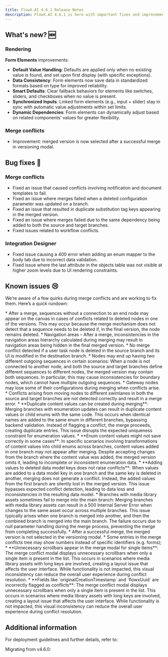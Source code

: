 ```yaml
---
title: FlowX.AI 4.6.1 Release Notes
description: FlowX.AI 4.6.1 is here with important fixes and improvements to keep things running smoothly. No new features this time—just focused updates to improve stability, fix bugs, and enhance overall performance. Simple, clean, and efficient.
---
```


## **What's new?** 🆕

### Rendering

**Form Elements** improvements:

* **Default Value Handling**: Defaults are applied only when no existing value is found, and set upon first display (with specific exceptions).
* **Data Consistency**: Form elements now save data in standardized formats based on type for improved reliability.
* **Smart Defaults**: Clear fallback behaviors for elements like switches, sliders, and checkboxes when no value is present.
* **Synchronized Inputs**: Linked form elements (e.g., input + slider) stay in sync with automatic value adjustments within set limits.
* **Dynamic Dependencies**: Form elements can dynamically adjust based on related components’ values for greater flexibility.

### Merge conflicts

* Improvement: merged version is now selected after a successful merge in versioning modal.


## Bug fixes 🐞

### Merge conflicts

* Fixed an issue that caused conflicts involving notification and document templates to fail.
* Fixed an issue where merges failed when a deleted configuration parameter was updated on a branch.
* Fixed an issue that resulted in duplicate substitution tag keys appearing in the merged version.
* Fixed an issue where merges failed due to the same dependency being added to both the source and target branches.
* Fixed issues related to workflow conflicts.

### Integration Designer

* Fixed issue causing a 400 error when adding an enum mapper to the body tab due to incorrect data validation.
* Fixed issue where the last attribute in the objects table was not visible at higher zoom levels due to UI rendering constraints.

## Known issues 😢

We’re aware of a few quirks during merge conflicts and are working to fix them. Here’s a quick rundown:

<AccordionGroup>
<Accordion title="Processes">
* After a merge, sequences without a connection to an end node may appear on the canvas in cases of conflicts related to deleted nodes in one of the versions. This may occur because the merge mechanism does not detect that a sequence needs to be deleted if, in the final version, the node remains deleted.
* Navigation areas – After a merge, inconsistencies in the navigation areas hierarchy calculated during merging may result in navigation areas being hidden in the final merged version.
* No merge conflict detected if a user task node is deleted in the source branch and its UI is modified in the destination branch.
* Nodes may end up having two different outgoing sequences in certain scenarios: When a node is not connected to another node, and both the source and target branches define different sequences to different nodes, the merged version may contain both sequences. In particular, this may cause inconsistencies for boundary nodes, which cannot have multiple outgoing sequences.
* Gateway nodes may lose some of their configurations during merging when conflicts arise.
* Conflicts arising from moving nodes to different swimlanes in both the source and target branches are not detected correctly and result in a merge error.
</Accordion>
<Accordion title="Enumerations">
* **Duplicate content values can be created during merging**: Merging branches with enumeration updates can result in duplicate content values or child enums with the same code. This occurs when identical names are added to the same enum in different branches, bypassing backend validation. Instead of flagging a conflict, the merge proceeds, creating duplicate entries. This issue disrupts the expected uniqueness constraint for enumeration values.
* **Enum content values might not save correctly in some cases**: In specific scenarios involving transformations of content values into child enums across branches, content values added in one branch may not appear after merging. Despite accepting changes from the branch where the content value was added, the merged version omits it, leading to incomplete or inconsistent enumeration data.
</Accordion>
<Accordion title="Conflict Detection Gaps">
* **Adding values to deleted data model keys does not raise conflicts**: When values are added to a data model key in one branch and the same key is deleted in another, merging does not generate a conflict. Instead, the added values from the first branch are silently lost in the merged version. This issue bypasses expected conflict detection, leading to data loss and inconsistencies in the resulting data model.
</Accordion>
<Accordion title = "Media Library">
* Branches with media library assets sometimes fail to merge into the main branch: Merging branches with media library assets can result in a 500 Internal Server Error when changes to the same asset occur across multiple branches. This issue typically arises when one branch is merged into another, and then the combined branch is merged into the main branch. The failure occurs due to null parameter handling during the merge process, preventing the merge from completing successfully.
</Accordion>
<Accordion title ="UI/UX">
* After a successful merge, the merged version is not selected in the versioning modal.
* Some entries in the merge conflicts tree may show numbers instead of specific identifiers (e.g. forms);
* **Unnecessary scrollbars appear in the merge modal for single items**: The merge conflict modal displays unnecessary scrollbars when only a single item is present in the list. This occurs in scenarios where media library assets with long keys are involved, creating a layout issue that affects the user interface. While functionality is not impacted, this visual inconsistency can reduce the overall user experience during conflict resolution.
* **Fields like `originalCreationTimestamp` and `flowxUuid` are incorrectly flagged as conflicts**: The merge conflict modal displays unnecessary scrollbars when only a single item is present in the list. This occurs in scenarios where media library assets with long keys are involved, creating a layout issue that affects the user interface. While functionality is not impacted, this visual inconsistency can reduce the overall user experience during conflict resolution.
</Accordion>
</AccordionGroup>

## Additional information

For deployment guidelines and further details, refer to:

<Card title="Deployment guidelines v4.6.1" href="./deployment-guidelines-v4.6.1" icon="link" />

Migrating from v4.6.0:

<Card title = "Migrating from previous versions" href = "./migrating-from-v4.1.x-to-v4.6.1" icon = "link" />



